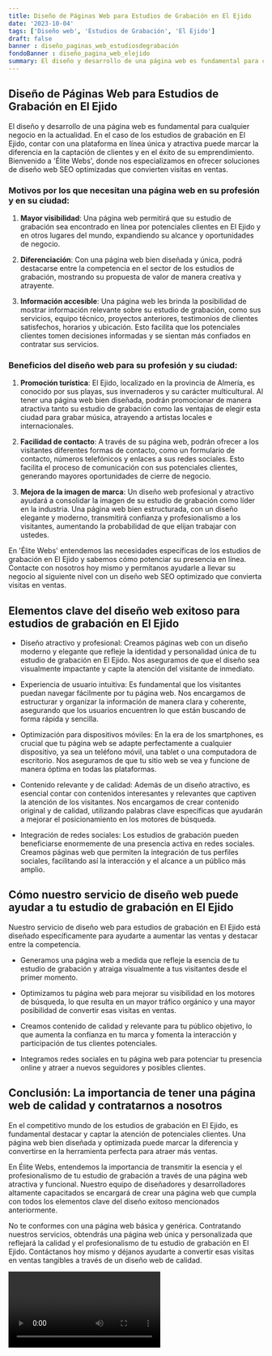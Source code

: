 ```yaml
---
title: Diseño de Páginas Web para Estudios de Grabación en El Ejido
date: '2023-10-04'
tags: ['Diseño web', 'Estudios de Grabación', 'El Ejido']
draft: false
banner : diseño_paginas_web_estudiosdegrabación
fondoBanner : diseño_pagina_web_elejido
summary: El diseño y desarrollo de una página web es fundamental para cualquier negocio en la actualidad. En el caso de los estudios de grabación en El Ejido, contar con una plataforma en línea única y atractiva puede marcar la diferencia en la captación de clientes y en el éxito de su emprendimiento. Bienvenido a 'Élite Webs', donde nos especializamos en ofrecer soluciones de diseño web SEO optimizadas que convierten visitas en ventas.
---
```


## Diseño de Páginas Web para Estudios de Grabación en El Ejido

El diseño y desarrollo de una página web es fundamental para cualquier negocio en la actualidad. En el caso de los estudios de grabación en El Ejido, contar con una plataforma en línea única y atractiva puede marcar la diferencia en la captación de clientes y en el éxito de su emprendimiento. Bienvenido a 'Élite Webs', donde nos especializamos en ofrecer soluciones de diseño web SEO optimizadas que convierten visitas en ventas.

### Motivos por los que necesitan una página web en su profesión y en su ciudad:

1. **Mayor visibilidad**: Una página web permitirá que su estudio de grabación sea encontrado en línea por potenciales clientes en El Ejido y en otros lugares del mundo, expandiendo su alcance y oportunidades de negocio.

2. **Diferenciación**: Con una página web bien diseñada y única, podrá destacarse entre la competencia en el sector de los estudios de grabación, mostrando su propuesta de valor de manera creativa y atrayente.

3. **Información accesible**: Una página web les brinda la posibilidad de mostrar información relevante sobre su estudio de grabación, como sus servicios, equipo técnico, proyectos anteriores, testimonios de clientes satisfechos, horarios y ubicación. Esto facilita que los potenciales clientes tomen decisiones informadas y se sientan más confiados en contratar sus servicios.

### Beneficios del diseño web para su profesión y su ciudad:

1. **Promoción turística**: El Ejido, localizado en la provincia de Almería, es conocido por sus playas, sus invernaderos y su carácter multicultural. Al tener una página web bien diseñada, podrán promocionar de manera atractiva tanto su estudio de grabación como las ventajas de elegir esta ciudad para grabar música, atrayendo a artistas locales e internacionales.

2. **Facilidad de contacto**: A través de su página web, podrán ofrecer a los visitantes diferentes formas de contacto, como un formulario de contacto, números telefónicos y enlaces a sus redes sociales. Esto facilita el proceso de comunicación con sus potenciales clientes, generando mayores oportunidades de cierre de negocio.

3. **Mejora de la imagen de marca**: Un diseño web profesional y atractivo ayudará a consolidar la imagen de su estudio de grabación como líder en la industria. Una página web bien estructurada, con un diseño elegante y moderno, transmitirá confianza y profesionalismo a los visitantes, aumentando la probabilidad de que elijan trabajar con ustedes.

En 'Élite Webs' entendemos las necesidades específicas de los estudios de grabación en El Ejido y sabemos cómo potenciar su presencia en línea. Contacte con nosotros hoy mismo y permítanos ayudarle a llevar su negocio al siguiente nivel con un diseño web SEO optimizado que convierta visitas en ventas.

<GifSeo />

<Cta />

## Elementos clave del diseño web exitoso para estudios de grabación en El Ejido

- Diseño atractivo y profesional: Creamos páginas web con un diseño moderno y elegante que refleje la identidad y personalidad única de tu estudio de grabación en El Ejido. Nos aseguramos de que el diseño sea visualmente impactante y capte la atención del visitante de inmediato.

- Experiencia de usuario intuitiva: Es fundamental que los visitantes puedan navegar fácilmente por tu página web. Nos encargamos de estructurar y organizar la información de manera clara y coherente, asegurando que los usuarios encuentren lo que están buscando de forma rápida y sencilla.

- Optimización para dispositivos móviles: En la era de los smartphones, es crucial que tu página web se adapte perfectamente a cualquier dispositivo, ya sea un teléfono móvil, una tablet o una computadora de escritorio. Nos aseguramos de que tu sitio web se vea y funcione de manera óptima en todas las plataformas.

- Contenido relevante y de calidad: Además de un diseño atractivo, es esencial contar con contenidos interesantes y relevantes que captiven la atención de los visitantes. Nos encargamos de crear contenido original y de calidad, utilizando palabras clave específicas que ayudarán a mejorar el posicionamiento en los motores de búsqueda.

- Integración de redes sociales: Los estudios de grabación pueden beneficiarse enormemente de una presencia activa en redes sociales. Creamos páginas web que permiten la integración de tus perfiles sociales, facilitando así la interacción y el alcance a un público más amplio.

## Cómo nuestro servicio de diseño web puede ayudar a tu estudio de grabación en El Ejido

Nuestro servicio de diseño web para estudios de grabación en El Ejido está diseñado específicamente para ayudarte a aumentar las ventas y destacar entre la competencia. 

- Generamos una página web a medida que refleje la esencia de tu estudio de grabación y atraiga visualmente a tus visitantes desde el primer momento.

- Optimizamos tu página web para mejorar su visibilidad en los motores de búsqueda, lo que resulta en un mayor tráfico orgánico y una mayor posibilidad de convertir esas visitas en ventas.

- Creamos contenido de calidad y relevante para tu público objetivo, lo que aumenta la confianza en tu marca y fomenta la interacción y participación de tus clientes potenciales.

- Integramos redes sociales en tu página web para potenciar tu presencia online y atraer a nuevos seguidores y posibles clientes.

## Conclusión: La importancia de tener una página web de calidad y contratarnos a nosotros

En el competitivo mundo de los estudios de grabación en El Ejido, es fundamental destacar y captar la atención de potenciales clientes. Una página web bien diseñada y optimizada puede marcar la diferencia y convertirse en la herramienta perfecta para atraer más ventas.

En Élite Webs, entendemos la importancia de transmitir la esencia y el profesionalismo de tu estudio de grabación a través de una página web atractiva y funcional. Nuestro equipo de diseñadores y desarrolladores altamente capacitados se encargará de crear una página web que cumpla con todos los elementos clave del diseño exitoso mencionados anteriormente.

No te conformes con una página web básica y genérica. Contratando nuestros servicios, obtendrás una página web única y personalizada que reflejará la calidad y el profesionalismo de tu estudio de grabación en El Ejido. Contáctanos hoy mismo y déjanos ayudarte a convertir esas visitas en ventas tangibles a través de un diseño web de calidad.

<Video />

<CtaBot job='Estudios de Grabación' city='El Ejido'/>

<Gmaps query='El Ejido+españa+maps' />